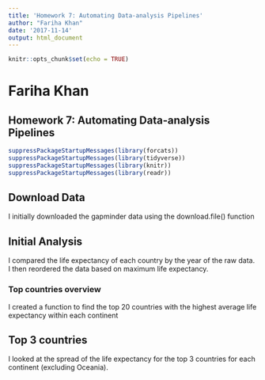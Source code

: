 ```yaml
---
title: 'Homework 7: Automating Data-analysis Pipelines'
author: "Fariha Khan"
date: '2017-11-14'
output: html_document
---
```


```r
knitr::opts_chunk$set(echo = TRUE)
```

# Fariha Khan
## Homework 7: Automating Data-analysis Pipelines

```r
suppressPackageStartupMessages(library(forcats))
suppressPackageStartupMessages(library(tidyverse))
suppressPackageStartupMessages(library(knitr))
suppressPackageStartupMessages(library(readr))
```

## Download Data
I initially downloaded the gapminder data using the download.file() function


## Initial Analysis
I compared the life expectancy of each country by the year of the raw data.
I then reordered the data based on maximum life expectancy.

### Top countries overview
I created a function to find the top 20 countries with the highest average life expectancy within each continent

## Top 3 countries
I looked at the spread of the life expectancy for the top 3 countries for each continent (excluding Oceania).

